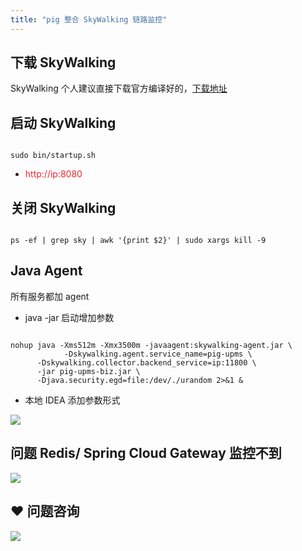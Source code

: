 ```yaml
---
title: "pig 整合 SkyWalking 链路监控"
---
```


## 下载 SkyWalking


SkyWalking 个人建议直接下载官方编译好的，[下载地址](http://skywalking.apache.org/downloads/)



## 启动 SkyWalking


```shell

sudo bin/startup.sh
```



+ <font style="color:#F5222D;">http://ip:8080</font>

## 关闭 SkyWalking


```shell

ps -ef | grep sky | awk '{print $2}' | sudo xargs kill -9
```



## Java Agent


所有服务都加 agent



+ java -jar 启动增加参数

```shell

nohup java -Xms512m -Xmx3500m -javaagent:skywalking-agent.jar \
			-Dskywalking.agent.service_name=pig-upms \
      -Dskywalking.collector.backend_service=ip:11800 \
      -jar pig-upms-biz.jar \
      -Djava.security.egd=file:/dev/./urandom 2>&1 &

```



+ 本地 IDEA 添加参数形式

![](https://cdn.nlark.com/yuque/0/2020/png/283679/1599470275127-f41885b1-eb26-4512-9a20-528630234da1.png)



## 问题 Redis/ Spring Cloud Gateway 监控不到


![](https://cdn.nlark.com/yuque/0/2020/png/283679/1599470275202-57509b4d-d1ff-47bf-9c3a-41648ab88ff2.png)



## ❤  问题咨询
![](https://cdn.nlark.com/yuque/0/2022/gif/283679/1662563973685-c22e9831-db66-42b5-973f-886d25d1e0e7.gif)

